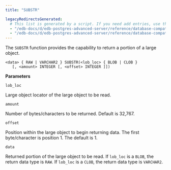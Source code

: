 ```yaml
---
title: "SUBSTR"

legacyRedirectsGenerated:
  # This list is generated by a script. If you need add entries, use the `legacyRedirects` key.
  - "/edb-docs/d/edb-postgres-advanced-server/reference/database-compatibility-for-oracle-developers-built-in-package-guide/13/substr.html"
  - "/edb-docs/d/edb-postgres-advanced-server/reference/database-compatibility-for-oracle-developers-built-in-package-guide/latest/substr.html"
---
```


The `SUBSTR` function provides the capability to return a portion of a large object.

```text
<data> { RAW | VARCHAR2 } SUBSTR(<lob_loc> { BLOB | CLOB }
   [, <amount> INTEGER [, <offset> INTEGER ]])
```

**Parameters**

`lob_loc`

 Large object locator of the large object to be read.

`amount`

 Number of bytes/characters to be returned. Default is 32,767.

`offset`

 Position within the large object to begin returning data. The first byte/character is position 1. The default is 1.

`data`

 Returned portion of the large object to be read. If `lob_loc` is a `BLOB`, the return data type is `RAW`. If `lob_loc` is a `CLOB`, the return data type is `VARCHAR2`.
